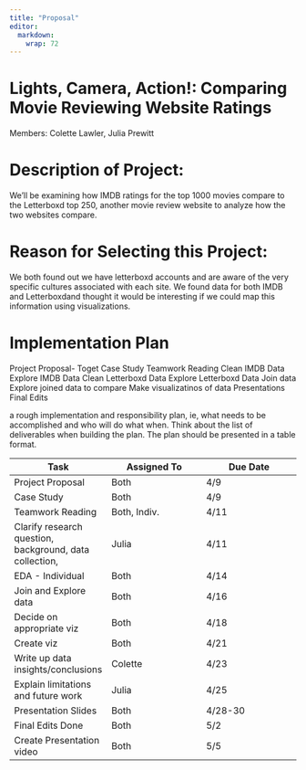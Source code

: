 ```yaml
---
title: "Proposal"
editor: 
  markdown: 
    wrap: 72
---
```


# Lights, Camera, Action!: Comparing Movie Reviewing Website Ratings {.unnumbered}

Members: Colette Lawler, Julia Prewitt

# Description of Project: {.unnumbered}

We'll be examining how IMDB ratings for the top 1000 movies compare to
the Letterboxd top 250, another movie review website to analyze how the
two websites compare.

# Reason for Selecting this Project: {.unnumbered}

We both found out we have letterboxd accounts and are aware of the very
specific cultures associated with each site. We found data for both IMDB
and Letterboxdand thought it would be interesting if we could map this
information using visualizations.

# Implementation Plan {.unnumbered}

Project Proposal- Toget Case Study Teamwork Reading Clean IMDB Data
Explore IMDB Data Clean Letterboxd Data Explore Letterboxd Data Join
data Explore joined data to compare Make visualizatinos of data
Presentations Final Edits

a rough implementation and responsibility plan, ie, what needs to be
accomplished and who will do what when. Think about the list of
deliverables when building the plan. The plan should be presented in a
table format.

| Task | Assigned To | Due Date |
|----|----|----|
| Project Proposal | Both | 4/9 |
| Case Study | Both | 4/9 |
| Teamwork Reading | Both, Indiv. | 4/11 |
| Clarify research question, background, data collection, | Julia | 4/11 |
| EDA - Individual | Both | 4/14 |
| Join and Explore data | Both | 4/16 |
| Decide on appropriate viz | Both | 4/18 |
| Create viz | Both | 4/21 |
| Write up data insights/conclusions | Colette | 4/23 |
| Explain limitations and future work | Julia | 4/25 |
| Presentation Slides | Both | 4/28-30 |
| Final Edits Done | Both | 5/2 |
| Create Presentation video | Both | 5/5 |
